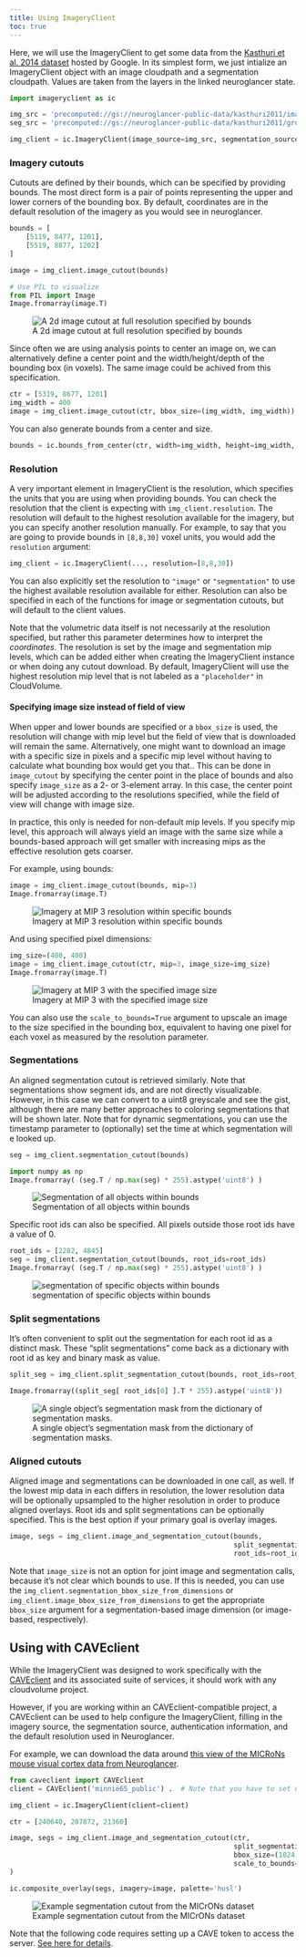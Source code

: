```yaml
---
title: Using ImageryClient
toc: true
---
```


Here, we will use the ImageryClient to get some data from the [Kasthuri et al. 2014 dataset]({{< var urls.kasthuri >}}) hosted by Google.
In its simplest form, we just intialize an ImageryClient object with an image cloudpath and a segmentation cloudpath.
Values are taken from the layers in the linked neuroglancer state.

```python
import imageryclient as ic

img_src = 'precomputed://gs://neuroglancer-public-data/kasthuri2011/image_color_corrected'
seg_src = 'precomputed://gs://neuroglancer-public-data/kasthuri2011/ground_truth'

img_client = ic.ImageryClient(image_source=img_src, segmentation_source=seg_src)
```

### Imagery cutouts

Cutouts are defined by their bounds, which can be specified by providing bounds.
The most direct form is a pair of points representing the upper and lower corners of the bounding box.
By default, coordinates are in the default resolution of the imagery as you would see in neuroglancer.

```python
bounds = [
    [5119, 8477, 1201],
    [5519, 8877, 1202]
]

image = img_client.image_cutout(bounds)

# Use PIL to visualize
from PIL import Image
Image.fromarray(image.T)
```

![A 2d image cutout at full resolution specified by bounds](../example_images/img_base.png)

Since often we are using analysis points to center an image on, we can alternatively define a center point and the width/height/depth of the bounding box (in voxels).
The same image could be achived from this specification.
```python
ctr = [5319, 8677, 1201]
img_width = 400
image = img_client.image_cutout(ctr, bbox_size=(img_width, img_width))
```

You can also generate bounds from a center and size.
```python
bounds = ic.bounds_from_center(ctr, width=img_width, height=img_width, depth=1)
```

### Resolution

A very important element in ImageryClient is the resolution, which specifies the units that you are using when providing bounds.
You can check the resolution that the client is expecting with `img_client.resolution`.
The resolution will default to the highest resolution available for the imagery, but you can specify another resolution manually.
For example, to say that you are going to provide bounds in `[8,8,30]` voxel units, you would add the `resolution` argument:

```python
img_client = ic.ImageryClient(..., resolution=[8,8,30])
```
You can also explicitly set the resolution to `"image"` or `"segmentation"` to use the highest available resolution available for either.
Resolution can also be specified in each of the functions for image or segmentation cutouts, but will default to the client values.

Note that the volumetric data itself is not necessarily at the resolution specified, but rather this parameter determines how to interpret the _coordinates_.
The resolution is set by the image and segmentation mip levels, which can be added either when creating the ImageryClient instance or when doing any cutout download.
By default, ImageryClient will use the highest resolution mip level that is not labeled as a `"placeholder"` in CloudVolume.

#### Specifying image size instead of field of view

When upper and lower bounds are specified or a `bbox_size` is used, the resolution will change with mip level but the field of view that is downloaded will remain the same.
Alternatively, one might want to download an image with a specific size in pixels and a specific mip level without having to calculate what bounding box would get you that..
This can be done in `image_cutout` by specifying the center point in the place of bounds and also specify `image_size` as a 2- or 3-element array.
In this case, the center point will be adjusted according to the resolutions specified, while the field of view will change with image size.

In practice, this only is needed for non-default mip levels. 
If you specify mip level, this approach will always yield an image with the same size while a bounds-based approach will get smaller with increasing mips as the effective resolution gets coarser.

For example, using bounds:
```python
image = img_client.image_cutout(bounds, mip=3)
Image.fromarray(image.T)
```

![Imagery at MIP 3 resolution within specific bounds](../example_images/scaled_mip_3.png)

And using specified pixel dimensions:
```python
img_size=(400, 400)
image = img_client.image_cutout(ctr, mip=3, image_size=img_size)
Image.fromarray(image.T)
```

![Imagery at MIP 3 with the specified image size](../example_images/exact_mip_3.png)

You can also use the `scale_to_bounds=True` argument to upscale an image to the size specified in the bounding box, equivalent to having one pixel for each voxel as measured by the resolution parameter.

### Segmentations

An aligned segmentation cutout is retrieved similarly.
Note that segmentations show segment ids, and are not directly visualizable.
However, in this case we can convert to a uint8 greyscale and see the gist, although there are many better approaches to coloring segmentations that will be shown later.
Note that for dynamic segmentations, you can use the timestamp parameter to (optionally) set the time at which segmentation will e looked up.

```python
seg = img_client.segmentation_cutout(bounds)

import numpy as np
Image.fromarray( (seg.T / np.max(seg) * 255).astype('uint8') )
```

![Segmentation of all objects within bounds](../example_images/seg_base.png)

Specific root ids can also be specified. All pixels outside those root ids have a value of 0.

```python
root_ids = [2282, 4845]
seg = img_client.segmentation_cutout(bounds, root_ids=root_ids)
Image.fromarray( (seg.T / np.max(seg) * 255).astype('uint8') )
```

![segmentation of specific objects within bounds](../example_images/seg_specific.png)


### Split segmentations

It's often convenient to split out the segmentation for each root id as a distinct mask. These "split segmentations" come back as a dictionary with root id as key and binary mask as value.

```python
split_seg = img_client.split_segmentation_cutout(bounds, root_ids=root_ids)

Image.fromarray((split_seg[ root_ids[0] ].T * 255).astype('uint8'))
```

![A single object's segmentation mask from the dictionary of segmentation masks.](../example_images/seg_single.png)

### Aligned cutouts

Aligned image and segmentations can be downloaded in one call, as well.
If the lowest mip data in each differs in resolution, the lower resolution data will be optionally upsampled to the higher resolution in order to produce aligned overlays.
Root ids and split segmentations can be optionally specified. This is the best option if your primary goal is overlay images.

```python
image, segs = img_client.image_and_segmentation_cutout(bounds,
                                                       split_segmentations=True,
                                                       root_ids=root_ids)
```

Note that `image_size` is not an option for joint image and segmentation calls, because it's not clear which bounds to use.
If this is needed, you can use the `img_client.segmentation_bbox_size_from_dimensions` or `img_client.image_bbox_size_from_dimensions` to get the appropriate `bbox_size` argument for a segmentation-based image dimension (or image-based, respectively).


## Using with CAVEclient

While the ImageryClient was designed to work specifically with the [CAVEclient](https://github.com/seung-lab/CAVEclient)
and its associated suite of services, it should work with any cloudvolume project.

However, if you are working within an CAVEclient-compatible project, a CAVEclient can be used to help configure the ImageryClient, filling in the imagery source, the segmentation source, authentication information, and the default resolution used in Neuroglancer.

For example, we can download the data around [this view of the MICRoNs mouse visual cortex data from Neuroglancer](https://ngl.microns-explorer.org/#!%7B%22dimensions%22:%7B%22x%22:%5B4e-9%2C%22m%22%5D%2C%22y%22:%5B4e-9%2C%22m%22%5D%2C%22z%22:%5B4e-8%2C%22m%22%5D%7D%2C%22position%22:%5B240640.5%2C207872.5%2C21360.5%5D%2C%22crossSectionScale%22:0.9700751861624107%2C%22projectionOrientation%22:%5B0.021348824724555016%2C-0.17453671991825104%2C-0.007549765054136515%2C-0.9843902587890625%5D%2C%22projectionScale%22:489587.6696286937%2C%22layers%22:%5B%7B%22type%22:%22image%22%2C%22source%22:%7B%22url%22:%22precomputed://https://bossdb-open-data.s3.amazonaws.com/iarpa_microns/minnie/minnie65/em%22%2C%22subsources%22:%7B%22default%22:true%7D%2C%22enableDefaultSubsources%22:false%7D%2C%22tab%22:%22source%22%2C%22shaderControls%22:%7B%22normalized%22:%7B%22range%22:%5B86%2C172%5D%7D%7D%2C%22name%22:%22img65%22%7D%2C%7B%22type%22:%22image%22%2C%22source%22:%7B%22url%22:%22precomputed://https://bossdb-open-data.s3.amazonaws.com/iarpa_microns/minnie/minnie35/em%22%2C%22subsources%22:%7B%22default%22:true%7D%2C%22enableDefaultSubsources%22:false%7D%2C%22tab%22:%22source%22%2C%22shaderControls%22:%7B%22normalized%22:%7B%22range%22:%5B112%2C172%5D%7D%7D%2C%22name%22:%22img35%22%7D%2C%7B%22type%22:%22segmentation%22%2C%22source%22:%22precomputed://gs://iarpa_microns/minnie/minnie65/seg%22%2C%22tab%22:%22segments%22%2C%22annotationColor%22:%22#8f8f8a%22%2C%22selectedAlpha%22:0.41%2C%22notSelectedAlpha%22:0.06%2C%22colorSeed%22:1689220695%2C%22name%22:%22seg65%22%7D%2C%7B%22type%22:%22segmentation%22%2C%22source%22:%22precomputed://gs://iarpa_microns/minnie/minnie35/seg%22%2C%22tab%22:%22segments%22%2C%22annotationColor%22:%22#8a8a8a%22%2C%22segments%22:%5B%22864691137827278437%22%2C%22864691138020403235%22%2C%22864691138081021535%22%2C%22864691138134948293%22%2C%22864691138142870469%22%2C%22864691138153699060%22%2C%22864691138178964470%22%2C%22864691138345166401%22%5D%2C%22name%22:%22seg35%22%7D%5D%2C%22showSlices%22:false%2C%22selectedLayer%22:%7B%22visible%22:true%2C%22layer%22:%22seg65%22%7D%2C%22layout%22:%7B%22type%22:%22xy%22%2C%22orthographicProjection%22:true%7D%7D).

```python
from caveclient import CAVEclient
client = CAVEclient('minnie65_public') .  # Note that you have to set up a token for this to work, see below.

img_client = ic.ImageryClient(client=client)

ctr = [240640, 207872, 21360]

image, segs = img_client.image_and_segmentation_cutout(ctr,
                                                       split_segmentations=True,
                                                       bbox_size=(1024, 1024),
                                                       scale_to_bounds=True,
)

ic.composite_overlay(segs, imagery=image, palette='husl')
```
![Example segmentation cutout from the MICrONs dataset](../example_images/microns_example.png)

Note that the following code requires setting up a CAVE token to access the server. [See here for details](https://github.com/AllenInstitute/MicronsBinder/blob/master/notebooks/mm3_intro/CAVEsetup.ipynb).
